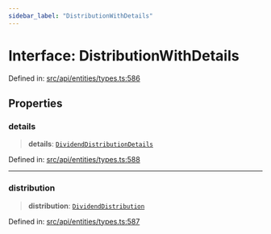 ```yaml
---
sidebar_label: "DistributionWithDetails"
---
```


# Interface: DistributionWithDetails

Defined in: [src/api/entities/types.ts:586](https://github.com/PolymeshAssociation/polymesh-sdk/blob/bee6a2fe7a8ce5db42a6982e793782182cde2153/src/api/entities/types.ts#L586)

## Properties

### details

> **details**: [`DividendDistributionDetails`](../../DividendDistribution/types/interfaces/DividendDistributionDetails.mdx)

Defined in: [src/api/entities/types.ts:588](https://github.com/PolymeshAssociation/polymesh-sdk/blob/bee6a2fe7a8ce5db42a6982e793782182cde2153/src/api/entities/types.ts#L588)

***

### distribution

> **distribution**: [`DividendDistribution`](../../DividendDistribution/classes/DividendDistribution.mdx)

Defined in: [src/api/entities/types.ts:587](https://github.com/PolymeshAssociation/polymesh-sdk/blob/bee6a2fe7a8ce5db42a6982e793782182cde2153/src/api/entities/types.ts#L587)
